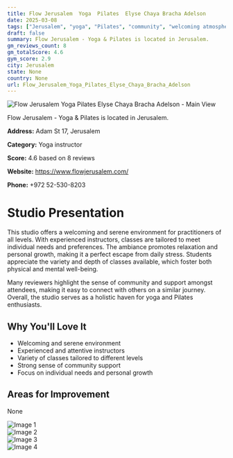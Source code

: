 ```yaml
---
title: Flow Jerusalem  Yoga  Pilates  Elyse Chaya Bracha Adelson
date: 2025-03-08
tags: ["Jerusalem", "yoga", "Pilates", "community", "welcoming atmosphere", "Jerusalem"]  
draft: false
summary: Flow Jerusalem - Yoga & Pilates is located in Jerusalem.
gm_reviews_count: 8
gm_totalScore: 4.6
gym_score: 2.9
city: Jerusalem
state: None
country: None
url: Flow_Jerusalem_Yoga_Pilates_Elyse_Chaya_Bracha_Adelson
---
```


<div className="aspect-[16/9] relative my-8">
  <img 
    src="https://lh5.googleusercontent.com/p/AF1QipN-ln2T_SX26_DKzdxCEK_21CXKJtcp2iLPuxNh=w1920-h1080-k-no"
    alt="Flow Jerusalem  Yoga  Pilates  Elyse Chaya Bracha Adelson - Main View"
    className="object-cover absolute inset-0 w-full h-full rounded-lg"
  />
</div>

Flow Jerusalem - Yoga & Pilates is located in Jerusalem.

**Address:** Adam St 17, Jerusalem

**Category:** Yoga instructor

**Score:** 4.6 based on 8 reviews

**Website:** https://www.flowjerusalem.com/

**Phone:** +972 52-530-8203

# Studio Presentation

This studio offers a welcoming and serene environment for practitioners of all levels. With experienced instructors, classes are tailored to meet individual needs and preferences. The ambiance promotes relaxation and personal growth, making it a perfect escape from daily stress. Students appreciate the variety and depth of classes available, which foster both physical and mental well-being.

Many reviewers highlight the sense of community and support amongst attendees, making it easy to connect with others on a similar journey. Overall, the studio serves as a holistic haven for yoga and Pilates enthusiasts.

## Why You'll Love It

- Welcoming and serene environment
- Experienced and attentive instructors
- Variety of classes tailored to different levels
- Strong sense of community support
- Focus on individual needs and personal growth

## Areas for Improvement

None

<div className="grid grid-cols-1 xl:grid-cols-2 gap-4 my-8">
<div className="aspect-[4/3] relative"><img src="https://lh5.googleusercontent.com/p/AF1QipOoZ4bDiiHNhSq8u0rt9TGK1ZLwoiTLdxhZLW5u=w1920-h1080-k-no" alt="Image 1" className="object-cover absolute inset-0 w-full h-full rounded-lg" /></div>
<div className="aspect-[4/3] relative"><img src="https://lh5.googleusercontent.com/p/AF1QipPCICyBXWB-jJLW3_ednUn-9XUezYxwZ-q2T75-=w1920-h1080-k-no" alt="Image 2" className="object-cover absolute inset-0 w-full h-full rounded-lg" /></div>
<div className="aspect-[4/3] relative"><img src="https://lh5.googleusercontent.com/p/AF1QipO6gG48FKrHRBZFTe7S_BWxuXDM4vJ0CVFA1hr-=w1920-h1080-k-no" alt="Image 3" className="object-cover absolute inset-0 w-full h-full rounded-lg" /></div>
<div className="aspect-[4/3] relative"><img src="https://lh5.googleusercontent.com/p/AF1QipN-ln2T_SX26_DKzdxCEK_21CXKJtcp2iLPuxNh=w1920-h1080-k-no" alt="Image 4" className="object-cover absolute inset-0 w-full h-full rounded-lg" /></div>
</div>